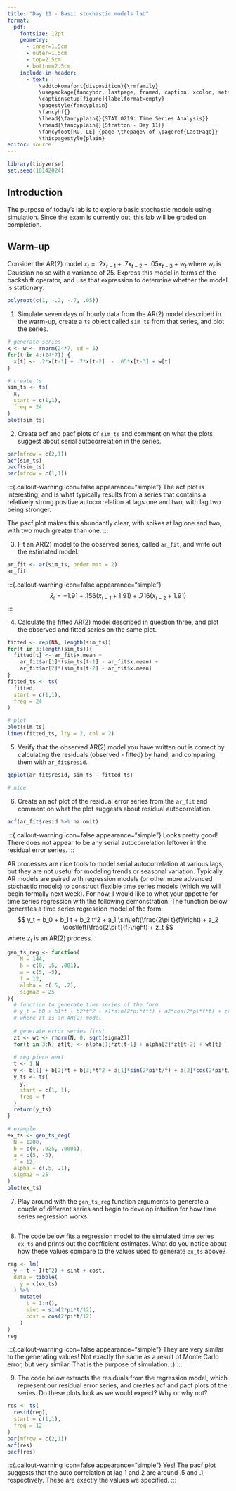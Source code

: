 ```yaml
---
title: "Day 11 - Basic stochastic models lab"
format:
  pdf:
    fontsize: 12pt
    geometry:
      - inner=1.5cm
      - outer=1.5cm
      - top=2.5cm
      - bottom=2.5cm
    include-in-header:
      - text: |
          \addtokomafont{disposition}{\rmfamily}
          \usepackage{fancyhdr, lastpage, framed, caption, xcolor, setspace}
          \captionsetup[figure]{labelformat=empty}
          \pagestyle{fancyplain}
          \fancyhf{}
          \lhead{\fancyplain{}{STAT 0219: Time Series Analysis}}
          \rhead{\fancyplain{}{Stratton - Day 11}}
          \fancyfoot[RO, LE] {page \thepage\ of \pageref{LastPage}}
          \thispagestyle{plain}
editor: source
---
```

\vspace{-1in}

```r
library(tidyverse)
set.seed(10142024)
```

## Introduction

The purpose of today's lab is to explore basic stochastic models using simulation. Since the exam is currently out, this lab will be graded on completion. 

\newpage

## Warm-up

Consider the AR(2) model $x_t = .2x_{t-1} + .7x_{t-2} - .05 x_{t-3}+ w_t$ where $w_t$ is Gaussian noise with a variance of 25. Express this model in terms of the backshift operator, and use that expression to determine whether the model is stationary. 

```r
polyroot(c(1, -.2, -.7, .05))
```

\newpage

1. Simulate seven days of hourly data from the AR(2) model described in the warm-up, create a `ts` object called `sim_ts` from that series, and plot the series.

```r
# generate series
x <- w <- rnorm(24*7, sd = 5)
for(t in 4:(24*7)) {
  x[t] <- .2*x[t-1] + .7*x[t-2]  - .05*x[t-3] + w[t]
}

# create ts
sim_ts <- ts(
  x,
  start = c(1,1),
  freq = 24
)
plot(sim_ts)
```

2. Create acf and pacf plots of `sim_ts` and comment on what the plots suggest about serial autocorrelation in the series.

```r
par(mfrow = c(2,1))
acf(sim_ts)
pacf(sim_ts)
par(mfrow = c(1,1))
```

   :::{.callout-warning icon=false appearance="simple"}
   The acf plot is interesting, and is what typically results from a series that contains a relatively strong positive autocorrelation at lags one and two, with lag two being stronger.
   
   \vspace{.125in}
   
   The pacf plot makes this abundantly clear, with spikes at lag one and two, with two much greater than one. 
   :::

3. Fit an AR(2) model to the observed series, called `ar_fit`, and write out the estimated model.

```r
ar_fit <- ar(sim_ts, order.max = 2)
ar_fit
```

   :::{.callout-warning icon=false appearance="simple"}
   $$ 
   \hat{x}_t = -1.91 + .156 (x_{t-1} + 1.91) + .716 (x_{t-2} + 1.91)
   $$
   :::
   
4. Calculate the fitted AR(2) model described in question three, and plot the observed and fitted series on the same plot. 

```r
fitted <- rep(NA, length(sim_ts))
for(t in 3:length(sim_ts)){
  fitted[t] <- ar_fit$x.mean + 
    ar_fit$ar[1]*(sim_ts[t-1] - ar_fit$x.mean) +
    ar_fit$ar[2]*(sim_ts[t-2] - ar_fit$x.mean)
}
fitted_ts <- ts(
  fitted,
  start = c(1,1),
  freq = 24
)

# plot
plot(sim_ts)
lines(fitted_ts, lty = 2, col = 2)
```

5. Verify that the observed AR(2) model you have written out is correct by calculating the residuals (observed - fitted) by hand, and comparing them with `ar_fit$resid`.

```r
qqplot(ar_fit$resid, sim_ts - fitted_ts)

# nice
```

6. Create an acf plot of the residual error series from the `ar_fit` and comment on what the plot suggests about residual autocorrelation. 

```r
acf(ar_fit$resid %>% na.omit)
```
   
   :::{.callout-warning icon=false appearance="simple"}
   Looks pretty good! There does not appear to be any serial autocorrelation leftover in the residual error series. 
   :::

\newpage

AR processes are nice tools to model serial autocorrelation at various lags, but they are not useful for modeling trends or seasonal variation. Typically, AR models are paired with regression models (or other more advanced stochastic models) to construct flexible time series models (which we will begin formally next week). For now, I would like to whet your appetite for time series regression with the following demonstration. The function below generates a time series regression model of the form:
$$
y_t = b_0 + b_1 t + b_2 t^2 + a_1 \sin\left(\frac{2\pi t}{f}\right) + a_2 \cos\left(\frac{2\pi t}{f}\right) + z_t
$$
where $z_t$ is an AR(2) process.

```r
gen_ts_reg <- function(
    N = 144, 
    b = c(0, .5, .001),
    a = c(5, -5),
    f = 12,
    alpha = c(.5, .2),
    sigma2 = 25
){
  # function to generate time series of the form
  # y_t = b0 + b1*t + b2*t^2 + a1*sin(2*pi*f*t) + a2*cos(2*pi*f*t) + zt
  # where zt is an AR(2) model
  
  # generate error series first
  zt <- wt <- rnorm(N, 0, sqrt(sigma2))
  for(t in 3:N) zt[t] <- alpha[1]*zt[t-1] + alpha[2]*zt[t-2] + wt[t]
  
  # reg piece next
  t <- 1:N
  y <- b[1] + b[2]*t + b[3]*t^2 + a[1]*sin(2*pi*t/f) + a[2]*cos(2*pi*t/f) + zt
  y_ts <- ts(
    y, 
    start = c(1, 1),
    freq = f
  )
  return(y_ts)
}

# example
ex_ts <- gen_ts_reg(
  N = 1200,
  b = c(0, .025, .0001),
  a = c(5, -5),
  f = 12,
  alpha = c(.5, .1),
  sigma2 = 25
)
plot(ex_ts)
```
   
7. Play around with the `gen_ts_reg` function arguments to generate a couple of different series and begin to develop intuition for how time series regression works. 
   
```r

```

8. The code below fits a regression model to the simulated time series `ex_ts` and prints out the coefficient estimates. What do you notice about how these values compare to the values used to generate `ex_ts` above?

```r
reg <- lm(
  y ~ t + I(t^2) + sint + cost,
  data = tibble(
    y = c(ex_ts)
  ) %>%
    mutate(
      t = 1:n(),
      sint = sin(2*pi*t/12),
      cost = cos(2*pi*t/12)
    )
)
reg
```


   :::{.callout-warning icon=false appearance="simple"}
   They are very similar to the generating values! Not exactly the same as a result of Monte Carlo error, but very similar. That is the purpose of simulation. :)
   :::

9. The code below extracts the residuals from the regression model, which represent our residual error series, and creates acf and pacf plots of the series. Do these plots look as we would expect? Why or why not?

```r
res <- ts(
  resid(reg),
  start = c(1,1),
  freq = 12
)
par(mfrow = c(2,1))
acf(res)
pacf(res)
```

   :::{.callout-warning icon=false appearance="simple"}
   Yes! The pacf plot suggests that the auto correlation at lag 1 and 2 are around .5 and .1, respectively. These are exactly the values we specified.
   :::

